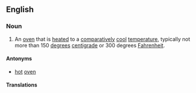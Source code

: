 ==English==

===Noun===
{{en-noun|sg=[[slow]] [[oven]]}}

# An [[oven]] that is [[heated]] to a [[comparatively]] [[cool]] [[temperature]], typically not more than 150 [[degree]]s [[centigrade]] or 300 degrees [[Fahrenheit]].

====Antonyms====
* [[hot]] [[oven]]

====Translations====
{{trans-top|type of oven}}
{{trans-mid}}
{{trans-bottom}}